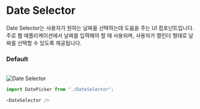 # Date Selector

Date Selector는 사용자가 원하는 날짜를 선택하는데 도움을 주는 UI 컴포넌트입니다. 주로 웹 애플리케이션에서 날짜를 입력해야 할 때 사용되며, 사용자가 캘린더 형태로 날짜를 선택할 수 있도록 제공됩니다.

### Default

<br />


<div
  style={{
    border: "0.5px solid gray",
    borderRadius: "8px",
    display: "flex",
    justifyContent: "center",
    alignItems: "center",
    padding: "32px",
  }}
>
  <Image src="/DatePicker.svg" alt="Date Selector" width={261} height={328} />
</div>

```js
import DatePicker from "./DateSelector";
```

```js
<DateSelector />
```
